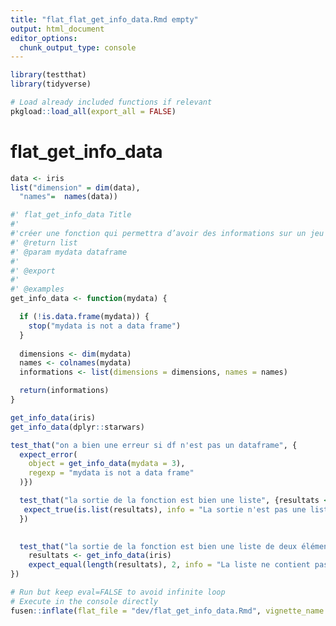 ```yaml
---
title: "flat_flat_get_info_data.Rmd empty"
output: html_document
editor_options: 
  chunk_output_type: console
---
```


```r
library(testthat)
library(tidyverse)
```

```r
# Load already included functions if relevant
pkgload::load_all(export_all = FALSE)
```

# flat_get_info_data


```r
data <- iris
list("dimension" = dim(data),
  "names"=  names(data))

```

```r
#' flat_get_info_data Title
#'
#'créer une fonction qui permettra d’avoir des informations sur un jeu de données passé en paramètre : dimensions et nom des colonnes dans une liste
#' @return list
#' @param mydata dataframe
#' 
#' @export
#'
#' @examples
get_info_data <- function(mydata) {

  if (!is.data.frame(mydata)) {
    stop("mydata is not a data frame")
  }
  
  dimensions <- dim(mydata)
  names <- colnames(mydata)
  informations <- list(dimensions = dimensions, names = names)

  return(informations)
}

```

```r
get_info_data(iris)
get_info_data(dplyr::starwars)
```

```r
test_that("on a bien une erreur si df n'est pas un dataframe", {
  expect_error(
    object = get_info_data(mydata = 3),
    regexp = "mydata is not a data frame"
  )})

  test_that("la sortie de la fonction est bien une liste", {resultats <- get_info_data(iris)
   expect_true(is.list(resultats), info = "La sortie n'est pas une liste")
  })
      

  test_that("la sortie de la fonction est bien une liste de deux éléments", {
    resultats <- get_info_data(iris)
    expect_equal(length(resultats), 2, info = "La liste ne contient pas deux éléments")
})

```


```r
# Run but keep eval=FALSE to avoid infinite loop
# Execute in the console directly
fusen::inflate(flat_file = "dev/flat_get_info_data.Rmd", vignette_name = "get info data")
```


